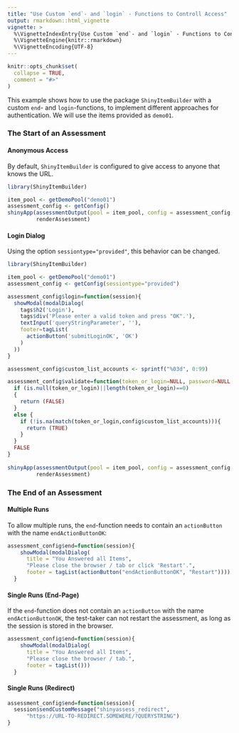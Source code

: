 ```yaml
---
title: "Use Custom `end`- and `login` - Functions to Controll Access"
output: rmarkdown::html_vignette
vignette: >
  %\VignetteIndexEntry{Use Custom `end`- and `login` - Functions to Controll Access}
  %\VignetteEngine{knitr::rmarkdown}
  %\VignetteEncoding{UTF-8}
---
```


```r
knitr::opts_chunk$set(
  collapse = TRUE,
  comment = "#>"
)
```
 
This example shows how to use the package `ShinyItemBuilder` with a custom `end`- and `login`-functions, to implement different approaches for authentication. We will use the items provided as `demo01`.

### The Start of an Assessment

#### Anonymous Access

By default, `ShinyItemBuilder` is configured to give access to anyone that knows the URL.

```r
library(ShinyItemBuilder)

item_pool <- getDemoPool("demo01")
assessment_config <- getConfig()
shinyApp(assessmentOutput(pool = item_pool, config = assessment_config,overwrite=T),
         renderAssessment)
```


#### Login Dialog

Using the option `sessiontype="provided"`, this behavior can be changed. 

```r
library(ShinyItemBuilder)

item_pool <- getDemoPool("demo01")
assessment_config <- getConfig(sessiontype="provided")

assessment_config$login=function(session){
  showModal(modalDialog(
    tags$h2('Login'),
    tags$div('Please enter a valid token and press "OK".'),
    textInput('queryStringParameter', ''),
    footer=tagList(
      actionButton('submitLoginOK', 'OK')
    )
  ))
}

assessment_config$custom_list_accounts <- sprintf("%03d", 0:99)

assessment_config$validate=function(token_or_login=NULL, password=NULL, config){
  if (is.null(token_or_login)||length(token_or_login)==0)
  {
    return (FALSE)
  }
  else {
    if (!is.na(match(token_or_login,config$custom_list_accounts))){
      return (TRUE)
    }
  }
  FALSE
}
   
shinyApp(assessmentOutput(pool = item_pool, config = assessment_config,overwrite=T),
         renderAssessment)
```


### The End of an Assessment

#### Multiple Runs

To allow multiple runs, the `end`-function needs to contain an `actionButton` with the name `endActionButtonOK`: 

```r
assessment_config$end=function(session){
    showModal(modalDialog(
      title = "You Answered all Items",
      "Please close the browser / tab or click 'Restart'.",
      footer = tagList(actionButton("endActionButtonOK", "Restart"))))
  }
```

#### Single Runs (End-Page)

If the  `end`-function does not contain an `actionButton` with the name `endActionButtonOK`, the test-taker can not restart the assessment, as long as the session is stored in the browser. 

```r
assessment_config$end=function(session){
    showModal(modalDialog(
      title = "You Answered all Items",
      "Please close the browser / tab.",
      footer = tagList()))
  }
```


#### Single Runs (Redirect)

```r
assessment_config$end=function(session){
  session$sendCustomMessage("shinyassess_redirect", 
      "https://URL-TO-REDIRECT.SOMEWERE/?QUERYSTRING")
}
```

